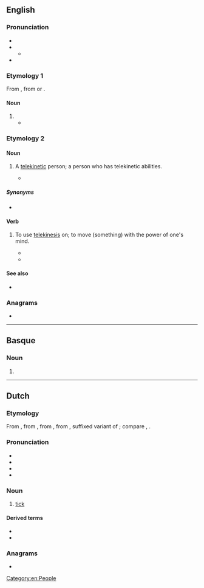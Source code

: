 ==English==

===Pronunciation===
* {{enPR|tēk}}
* {{IPA|en|/tiːk/}}
** {{audio|en|LL-Q1860 (eng)-Vealhurl-teek.wav|Audio (UK)}}
* {{rhymes|en|iːk|s=1}}

===Etymology 1===
From {{der|en|pt|teca}}, from {{der|en|ml|തേക്കു്}} or {{der|en|ta|தேக்கு|sc=Taml}}.

====Noun====
{{en-noun|~}}

# {{obsolete form of|en|teak}}
#* {{quote-book
|en
|year=1794–95
|title=Proceedings Relative to Ships Tendered for the Service of the United East-India Company, from the Twenty-sixth of March, 1794, to the Sixth of January, 1795:
|url=https://books.google.com/books?id=ih8Thtomd74C&pg=PA883
|page=885
|section=Extract from Major Rennel's Memoir
|passage=The '''Teek''' forests, from whence the marine yard at Bombay are furnished with that excellent species of ship timber, lie along the western side of the Gaut Mountains, and other contiguous ridges of hills, on the north and north-east of Basseen; the numerous rivulets that descend from thence affording water-carriage for the timber. I cannot close this account, without remarking the unpardonable negligence we are guilty of, in delaying to build '''Teek''' ships of war for the use of the Indians seas.
}}

===Etymology 2===
{{clipping|en|telekinetic}}

====Noun====
{{en-noun}}

# {{lb|en|science fiction}} A [[telekinetic]] person; a person who has telekinetic abilities.
#* {{quote-book
|en
|year=2011
|title=StarCraft Ghost: Spectres
|first=Nate|last=Kenyon|authorlink=Nate Kenyon
|isbn=9781439172759
|page=140
|passage=She stood there dumbfounded as the door swung open and banged against the inside wall, narrowly missing her.¶ ''I did that'', she thought. ''I'm a... '''teek'''?''
}}

=====Synonyms=====
* {{l|en|telekinetic}}

====Verb====
{{en-verb}}

# {{lb|en|science fiction|transitive}} To use [[telekinesis]] on; to move (something) with the power of one's mind.
#* {{quote-journal
|en
|date=1957-04
|first=Robert|last=Silverberg|authorlink=Robert Silverberg
|title=Hidden Talent
|journal=Worlds of If
|url=https://archive.org/details/1957-04_IF
|page=27
|passage=Tears of pain came to his eyes—and he didn’t know which hurt more, the pain of the soup on his arm or the real shock he had received when he had forced himself to keep from '''teeking''' the falling soup halfway across the room.
}}
#* {{quote-book
|en
|year=2011
|title=StarCraft Ghost: Spectres
|first=Nate|last=Kenyon|authorlink=Nate Kenyon
|isbn=9781439172759
|page=44
|passage=With a brief psionic push, Nova '''teeked''' them aside and into the rock, firing her rifle at the soft areas just above the creature's rib cage.
}}

====See also====
* {{l|en|teep||telepathy}}

===Anagrams===
* {{anagrams|en|a=eekt|'keet|keet}}

[[Category:en:People]]

----

==Basque==

===Noun===
{{head|eu|noun form}}

# {{inflection of|eu|te||erg|p}}

----

==Dutch==

===Etymology===
From {{inh|nl|dum}}, from {{inh|nl|odt}}, from {{inh|nl|gmw-pro|}}, from {{inh|nl|gem-pro|*tīkkô}}, suffixed variant of {{m|gem-pro|*tīgô}}; compare {{cog|en|tick}}, {{cog|de|Zecke}}.

===Pronunciation===
* {{IPA|nl|/teːk/}}
* {{audio|nl|Nl-teek.ogg|audio}}
* {{hyphenation|nl|teek}}
* {{rhymes|nl|eːk|s=1}}

===Noun===
{{nl-noun|m|-en|teekje}}

# [[tick]] {{gloss|insect}}

====Derived terms====
* {{l|nl|schapenteek}}
* {{l|nl|tekentang}}

===Anagrams===
* {{l|nl|keet}}
